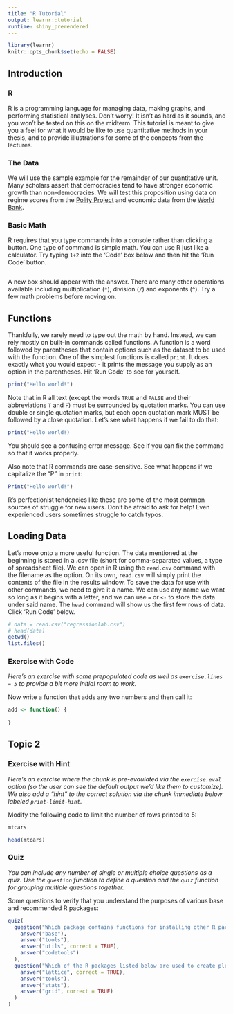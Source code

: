 ```yaml
---
title: "R Tutorial"
output: learnr::tutorial
runtime: shiny_prerendered
---
```


```r
library(learnr)
knitr::opts_chunk$set(echo = FALSE)
```


## Introduction

### R

R is a programming language for managing data, making graphs, and performing statistical analyses. Don't worry! It isn't as hard as it sounds, and you won't be tested on this on the midterm. This tutorial is meant to give you a feel for what it would be like to use quantitative methods in your thesis, and to provide illustrations for some of the concepts from the lectures.

### The Data

We will use the sample example for the remainder of our quantitative unit. Many scholars assert that democracies tend to have stronger economic growth than non-democracies. We will test this proposition using data on regime scores from the [Polity Project](https://www.systemicpeace.org/inscrdata.html) and economic data from the [World Bank](https://data.worldbank.org/indicator/NY.GDP.MKTP.CD).

### Basic Math 

R requires that you type commands into a console rather than clicking a button. One type of command is simple math. You can use R just like a calculator. Try typing `1+2` into the 'Code' box below and then hit the 'Run Code' button.

```r

```

A new box should appear with the answer. There are many other operations available including multiplication (`*`), division (`/`) and exponents (`^`). Try a few math problems before moving on.

## Functions

Thankfully, we rarely need to type out the math by hand. Instead, we can rely mostly on built-in commands called functions. A function is a word followed by parentheses that contain options such as the dataset to be used with the function. One of the simplest functions is called `print`. It does exactly what you would expect - it prints the message you supply as an option in the parentheses. Hit 'Run Code' to see for yourself.

```r
print("Hello world!")
```

Note that in R all text (except the words `TRUE` and `FALSE` and their abbreviations `T` and `F`) must be surrounded by quotation marks. You can use double or single quotation marks, but each open quotation mark MUST be followed by a close quotation. Let's see what happens if we fail to do that:

```r
print("Hello world!)
```

You should see a confusing error message. See if you can fix the command so that it works properly.

Also note that R commands are case-sensitive. See what happens if we capitalize the "P" in `print`:

```r
Print("Hello world!")
```

R's perfectionist tendencies like these are some of the most common sources of struggle for new users. Don't be afraid to ask for help! Even experienced users sometimes struggle to catch typos.

## Loading Data

Let's move onto a more useful function. The data mentioned at the beginning is stored in a .csv file (short for comma-separated values, a type of spreadsheet file). We can open in R using the `read.csv` command with the filename as the option. On its own, `read.csv` will simply print the contents of the file in the results window. To save the data for use with other commands, we need to give it a name. We can use any name we want so long as it begins with a letter, and we can use `=` or `<-` to store the data under said name. The `head` command will show us the first few rows of data. Click 'Run Code' below.

```r
# data = read.csv("regressionlab.csv")
# head(data)
getwd()
list.files()
```

### Exercise with Code

*Here's an exercise with some prepopulated code as well as `exercise.lines = 5` to provide a bit more initial room to work.*

Now write a function that adds any two numbers and then call it:

```r
add <- function() {
  
}
```

## Topic 2

### Exercise with Hint

*Here's an exercise where the chunk is pre-evaulated via the `exercise.eval` option (so the user can see the default output we'd like them to customize). We also add a "hint" to the correct solution via the chunk immediate below labeled `print-limit-hint`.*

Modify the following code to limit the number of rows printed to 5:

```r
mtcars
```

```r
head(mtcars)
```

### Quiz

*You can include any number of single or multiple choice questions as a quiz. Use the `question` function to define a question and the `quiz` function for grouping multiple questions together.*

Some questions to verify that you understand the purposes of various base and recommended R packages:

```r
quiz(
  question("Which package contains functions for installing other R packages?",
    answer("base"),
    answer("tools"),
    answer("utils", correct = TRUE),
    answer("codetools")
  ),
  question("Which of the R packages listed below are used to create plots?",
    answer("lattice", correct = TRUE),
    answer("tools"),
    answer("stats"),
    answer("grid", correct = TRUE)
  )
)
```

